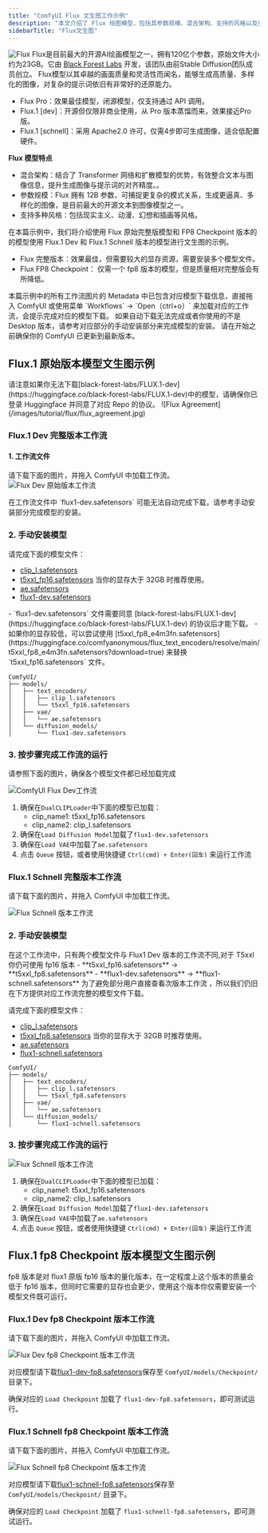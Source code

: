 ```yaml
---
title: "ComfyUI Flux 文生图工作示例"
description: "本文介绍了 Flux 绘图模型，包括其参数规模、混合架构、支持的风格以及变体等特点。"
sidebarTitle: "Flux文生图"
---
```


![Flux](/images/tutorial/flux/flux_example.png)
Flux是目前最大的开源AI绘画模型之一，拥有120亿个参数，原始文件大小约为23GB。它由 [Black Forest Labs](https://blackforestlabs.ai/) 开发，该团队由前Stable Diffusion团队成员创立。
Flux模型以其卓越的画面质量和灵活性而闻名，能够生成高质量、多样化的图像，对复杂的提示词依旧有非常好的还原能力。

- Flux Pro：效果最佳模型，闭源模型，仅支持通过 API 调用。
- Flux.1 [dev]：开源但仅限非商业使用，从 Pro 版本蒸馏而来，效果接近Pro版。
- Flux.1 [schnell]：采用 Apache2.0 许可，仅需4步即可生成图像，适合低配置硬件。

**Flux 模型特点**
- 混合架构：结合了 Transformer 网络和扩散模型的优势，有效整合文本与图像信息，提升生成图像与提示词的对齐精度。。
- 参数规模：Flux 拥有 12B 参数，可捕捉更复杂的模式关系，生成更逼真、多样化的图像，是目前最大的开源文本到图像模型之一。
- 支持多种风格：包括现实主义、动漫、幻想和插画等风格。

在本篇示例中，我们将介绍使用 Flux 原始完整版模型和 FP8 Checkpoint 版本的的模型使用 Flux.1 Dev 和 Flux.1 Schnell 版本的模型进行文生图的示例。

- Flux 完整版本：效果最佳，但需要较大的显存资源，需要安装多个模型文件。
- Flux FP8 Checkpoint： 仅需一个 fp8 版本的模型，但是质量相对完整版会有所降低。

<Tip>
本篇示例中的所有工作流图片的 Metadata 中已包含对应模型下载信息，直接拖入 ComfyUI 或使用菜单 `Workflows` -> `Open（ctrl+o）` 来加载对应的工作流，会提示完成对应的模型下载。
如果自动下载无法完成或者你使用的不是 Desktop 版本，请参考对应部分的手动安装部分来完成模型的安装。
请在开始之前确保你的 ComfyUI 已更新到最新版本。
</Tip>

## Flux.1 原始版本模型文生图示例

<Note>
请注意如果你无法下载[black-forest-labs/FLUX.1-dev](https://huggingface.co/black-forest-labs/FLUX.1-dev)中的模型，请确保你已登录 Huggingface 并同意了对应 Repo 的协议。
![Flux Agreement](/images/tutorial/flux/flux_agreement.jpg)
</Note>


### Flux.1 Dev 完整版本工作流

#### 1. 工作流文件

请下载下面的图片，并拖入 ComfyUI 中加载工作流。
![Flux Dev 原始版本工作流](https://raw.githubusercontent.com/Comfy-Org/example_workflows/main/flux/text-to-image/flux_dev_t5fp16.png)

<Note>
在工作流文件中 `flux1-dev.safetensors` 可能无法自动完成下载，请参考手动安装部分完成模型的安装。
</Note>

### 2. 手动安装模型

请完成下面的模型文件：
- [clip_l.safetensors](https://huggingface.co/comfyanonymous/flux_text_encoders/resolve/main/clip_l.safetensors?download=true)
- [t5xxl_fp16.safetensors](https://huggingface.co/comfyanonymous/flux_text_encoders/resolve/main/t5xxl_fp16.safetensors?download=true) 当你的显存大于 32GB 时推荐使用。
- [ae.safetensors](https://huggingface.co/black-forest-labs/FLUX.1-schnell/resolve/main/ae.safetensors?download=true)
- [flux1-dev.safetensors](https://huggingface.co/black-forest-labs/FLUX.1-dev/resolve/main/flux1-dev.safetensors) 

<Note>
- `flux1-dev.safetensors` 文件需要同意 [black-forest-labs/FLUX.1-dev](https://huggingface.co/black-forest-labs/FLUX.1-dev) 的协议后才能下载。
- 如果你的显存较低，可以尝试使用 [t5xxl_fp8_e4m3fn.safetensors](https://huggingface.co/comfyanonymous/flux_text_encoders/resolve/main/t5xxl_fp8_e4m3fn.safetensors?download=true) 来替换 `t5xxl_fp16.safetensors` 文件。
</Note>


```
ComfyUI/
├── models/
│   ├── text_encoders/
│   │   ├── clip_l.safetensors
│   │   └── t5xxl_fp16.safetensors
│   ├── vae/
│   │   └── ae.safetensors
│   └── diffusion_models/
│       └── flux1-dev.safetensors
```

### 3. 按步骤完成工作流的运行

请参照下面的图片，确保各个模型文件都已经加载完成

![ComfyUI Flux Dev工作流](/images/tutorial/flux/flow_diagram_flux_dev_t5fp16.jpg)

1. 确保在`DualCLIPLoader`中下面的模型已加载：
   - clip_name1: t5xxl_fp16.safetensors
   - clip_name2: clip_l.safetensors
2. 确保在`Load Diffusion Model`加载了`flux1-dev.safetensors`
3. 确保在`Load VAE`中加载了`ae.safetensors`
4. 点击 `Queue` 按钮，或者使用快捷键 `Ctrl(cmd) + Enter(回车)` 来运行工作流

### Flux.1 Schnell 完整版本工作流

请下载下面的图片，并拖入 ComfyUI 中加载工作流。

![Flux Schnell 版本工作流](https://raw.githubusercontent.com/Comfy-Org/example_workflows/main/flux/text-to-image/flux_schnell_t5fp8.png)

### 2. 手动安装模型

<Note>
在这个工作流中，只有两个模型文件与 Flux1 Dev 版本的工作流不同,对于 T5xxl 你仍可使用 fp16 版本
- **t5xxl_fp16.safetensors** -> **t5xxl_fp8.safetensors**
- **flux1-dev.safetensors** -> **flux1-schnell.safetensors**
为了避免部分用户直接查看次版本工作流 ，所以我们仍旧在下方提供对应工作流完整的模型文件下载。
</Note>


请完成下面的模型文件：
- [clip_l.safetensors](https://huggingface.co/comfyanonymous/flux_text_encoders/resolve/main/clip_l.safetensors?download=true)
- [t5xxl_fp8.safetensors](https://huggingface.co/comfyanonymous/flux_text_encoders/resolve/main/t5xxl_fp16.safetensors?download=true) 当你的显存大于 32GB 时推荐使用。
- [ae.safetensors](https://huggingface.co/black-forest-labs/FLUX.1-schnell/resolve/main/ae.safetensors?download=true)
- [flux1-schnell.safetensors](https://huggingface.co/black-forest-labs/FLUX.1-schnell/resolve/main/flux1-schnell.safetensors) 


```
ComfyUI/
├── models/
│   ├── text_encoders/
│   │   ├── clip_l.safetensors
│   │   └── t5xxl_fp8.safetensors
│   ├── vae/
│   │   └── ae.safetensors
│   └── diffusion_models/
│       └── flux1-schnell.safetensors
```

### 3. 按步骤完成工作流的运行

![Flux Schnell 版本工作流](/images/tutorial/flux/flow_diagram_flux_schnell_t5fp8.jpg)

1. 确保在`DualCLIPLoader`中下面的模型已加载：
   - clip_name1: t5xxl_fp16.safetensors
   - clip_name2: clip_l.safetensors
2. 确保在`Load Diffusion Model`加载了`flux1-dev.safetensors`
3. 确保在`Load VAE`中加载了`ae.safetensors`
4. 点击 `Queue` 按钮，或者使用快捷键 `Ctrl(cmd) + Enter(回车)` 来运行工作流

## Flux.1 fp8 Checkpoint 版本模型文生图示例

fp8 版本是对 flux1 原版 fp16 版本的量化版本，在一定程度上这个版本的质量会低于 fp16 版本，但同时它需要的显存也会更少，使用这个版本你仅需要安装一个模型文件既可运行。

### Flux.1 Dev fp8 Checkpoint 版本工作流

请下载下面的图片，并拖入 ComfyUI 中加载工作流。

![Flux Dev fp8 Checkpoint 版本工作流](https://raw.githubusercontent.com/Comfy-Org/example_workflows/main/flux/text-to-image/flux_dev_fp8.png)

对应模型请下载[flux1-dev-fp8.safetensors](https://huggingface.co/Comfy-Org/flux1-dev/resolve/main/flux1-dev-fp8.safetensors?download=true)保存至 `ComfyUI/models/Checkpoint/` 目录下。

确保对应的 `Load Checkpoint` 加载了 `flux1-dev-fp8.safetensors`，即可测试运行。

### Flux.1 Schnell fp8 Checkpoint 版本工作流

请下载下面的图片，并拖入 ComfyUI 中加载工作流。

![Flux Schnell fp8 Checkpoint 版本工作流](https://raw.githubusercontent.com/Comfy-Org/example_workflows/main/flux/text-to-image/flux_schnell_fp8.png)

对应模型请下载[flux1-schnell-fp8.safetensors](https://huggingface.co/Comfy-Org/flux1-schnell/resolve/main/flux1-schnell-fp8.safetensors?download=true)保存至 `ComfyUI/models/Checkpoint/` 目录下。

确保对应的 `Load Checkpoint` 加载了 `flux1-schnell-fp8.safetensors`，即可测试运行。
